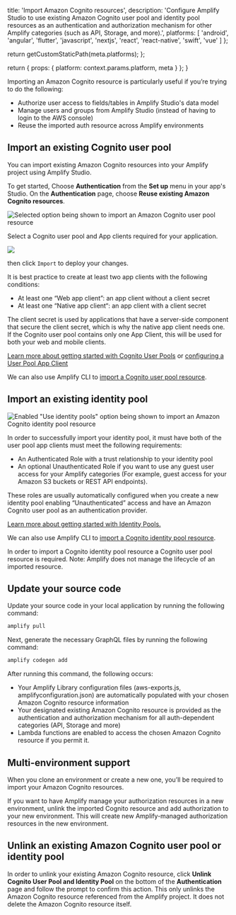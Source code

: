                   
  title: 'Import Amazon Cognito resources',
  description: 'Configure Amplify Studio to use existing Amazon Cognito user pool and identity pool resources as an authentication and authorization mechanism for other Amplify categories (such as API, Storage, and more).',
  platforms: [
                'android',
                'angular',
                'flutter',
                'javascript',
                'nextjs',
                'react',
                'react-native',
                'swift',
                'vue'
              ]
};

  return getCustomStaticPath(meta.platforms);
};

  return {
    props: {
      platform: context.params.platform,
      meta
    }
  };
}
          

Importing an Amazon Cognito resource is particularly useful if you’re trying to do the following:

- Authorize user access to fields/tables in Amplify Studio's data model
- Manage users and groups from Amplify Studio (instead of having to login to the AWS console)
- Reuse the imported auth resource across Amplify environments

## Import an existing Cognito user pool

You can import existing Amazon Cognito resources into your Amplify project using Amplify Studio.

To get started, Choose **Authentication** from the **Set up** menu in your app's Studio. On the **Authentication** page, choose **Reuse existing Amazon Cognito resources**.

![Selected option being shown to import an Amazon Cognito user pool resource](/images/studio/import-auth.png)

Select a Cognito user pool and App clients required for your application.

![](/images/studio/import-auth-selection.png)

then click `Import` to deploy your changes.

It is best practice to create at least two app clients with the following conditions:

- At least one “Web app client”: an app client without a client secret
- At least one “Native app client“: an app client with a client secret

The client secret is used by applications that have a server-side component that secure the client secret, which is why the native app client needs one. If the Cognito user pool contains only one App Client, this will be used for both your web and mobile clients.

[Learn more about getting started with Cognito User Pools](https://docs.aws.amazon.com/cognito/latest/developerguide/getting-started-with-cognito-user-pools.html) or [configuring a User Pool App Client](https://docs.aws.amazon.com/cognito/latest/developerguide/user-pool-settings-client-apps.html)

We can also use Amplify CLI to [import a Cognito user pool resource](/[platform]/tools/cli/auth/import/).

## Import an existing identity pool

![Enabled "Use identity pools" option being shown to import an Amazon Cognito identity pool resource](/images/studio/import-identity-pool.png)

In order to successfully import your identity pool, it must have both of the user pool app clients must meet the following requirements:

- An Authenticated Role with a trust relationship to your identity pool
- An optional Unauthenticated Role if you want to use any guest user access for your Amplify categories (For example, guest access for your Amazon S3 buckets or REST API endpoints).

These roles are usually automatically configured when you create a new identity pool enabling “Unauthenticated” access and have an Amazon Cognito user pool as an authentication provider.

[Learn more about getting started with Identity Pools.](https://docs.aws.amazon.com/cognito/latest/developerguide/getting-started-with-identity-pools.html)

We can also use Amplify CLI to [import a Cognito identity pool resource](/[platform]/tools/cli/auth/import/).

<Callout>

In order to import a Cognito identity pool resource a Cognito user pool resource is required.
Note: Amplify does not manage the lifecycle of an imported resource.

</Callout>

## Update your source code

Update your source code in your local application by running the following command:

```bash
amplify pull
```

Next, generate the necessary GraphQL files by running the following command:

```bash
amplify codegen add
```

After running this command, the following occurs:

- Your Amplify Library configuration files (aws-exports.js, amplifyconfiguration.json) are automatically populated with your chosen Amazon Cognito resource information
- Your designated existing Amazon Cognito resource is provided as the authentication and authorization mechanism for all auth-dependent categories (API, Storage and more)
- Lambda functions are enabled to access the chosen Amazon Cognito resource if you permit it.

## Multi-environment support

When you clone an environment or create a new one, you’ll be required to import your Amazon Cognito resources.

If you want to have Amplify manage your authorization resources in a new environment, unlink the imported Cognito resource and add authorization to your new environment. This will create new Amplify-managed authorization resources in the new environment.

## Unlink an existing Amazon Cognito user pool or identity pool

In order to unlink your existing Amazon Cognito resource, click **Unlink Cognito User Pool and Identity Pool** on the bottom of the **Authentication** page and follow the prompt to confirm this action. This only unlinks the Amazon Cognito resource referenced from the Amplify project. It does not delete the Amazon Cognito resource itself.
